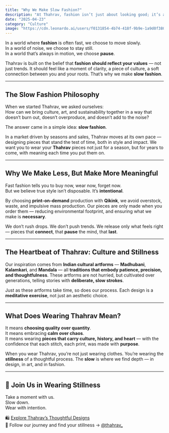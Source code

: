 ```yaml
---
title: "Why We Make Slow Fashion?"
description: "At Thahrav, fashion isn’t just about looking good; it’s about feeling good — about the pace, the purpose, and the meaning behind what you wear."
date: "2025-04-23"
category: "Culture"
image: "https://cdn.leonardo.ai/users/f0131854-4b74-418f-9b9e-1a9d0f38087c/generations/2b13e96f-e8cd-4916-b914-ad80aef0a72e/AlbedoBase_XL_An_abstract_concept_of_slow_fashion_inspired_by_0.jpg"
---
```


In a world where **fashion** is often fast, we choose to move slowly.  
In a world of noise, we choose to stay still.  
In a world that’s always in motion, we choose **pause**.

Thahrav is built on the belief that **fashion should reflect your values** — not just trends. It should feel like a moment of clarity, a piece of culture, a soft connection between you and your roots. That’s why we make **slow fashion**. 

---

## The Slow Fashion Philosophy

When we started Thahrav, we asked ourselves:  
How can we bring culture, art, and sustainability together in a way that doesn’t burn out, doesn’t overproduce, and doesn’t add to the noise?

The answer came in a simple idea: **slow fashion**.

In a market driven by seasons and sales, Thahrav moves at its own pace — designing pieces that stand the test of time, both in style and impact. We want you to wear your **Thahrav** pieces not just for a season, but for years to come, with meaning each time you put them on.

---

## Why We Make Less, But Make More Meaningful

Fast fashion tells you to buy now, wear now, forget now.  
But we believe true style isn’t disposable. It’s **intentional**.

By choosing **print-on-demand** production with **Qikink**, we avoid overstock, waste, and impulsive mass production. Our pieces are only made when you order them — reducing environmental footprint, and ensuring what we make is **necessary**. 

We don’t rush drops. We don’t push trends. We release only what feels right — pieces that **connect**, that **pause** the mind, that **last**.

---

## The Heartbeat of Thahrav: Culture and Stillness

Our inspiration comes from **Indian cultural artforms** — **Madhubani**, **Kalamkari**, and **Mandala** — all **traditions that embody patience, precision, and thoughtfulness**. These artforms are not hurried, but cultivated over generations, telling stories with **deliberate, slow strokes**.

Just as these artforms take time, so does our process. Each design is a **meditative exercise**, not just an aesthetic choice.

---

## What Does Wearing Thahrav Mean?

It means **choosing quality over quantity**.  
It means embracing **calm over chaos**.  
It means wearing **pieces that carry culture, history, and heart** — with the confidence that each stitch, each print, was made with **purpose**.

When you wear Thahrav, you’re not just wearing clothes. You’re wearing the **stillness** of a thoughtful process. The **slow** is where we find depth — in design, in art, and in fashion.

---

## 🌿 Join Us in Wearing Stillness

Take a moment with us.  
Slow down.  
Wear with intention.

🛍️ [Explore Thahrav’s Thoughtful Designs](https://thahrav.shop)  
📸 Follow our journey and find your stillness → [@thahrav_](https://instagram.com/thahrav_)
